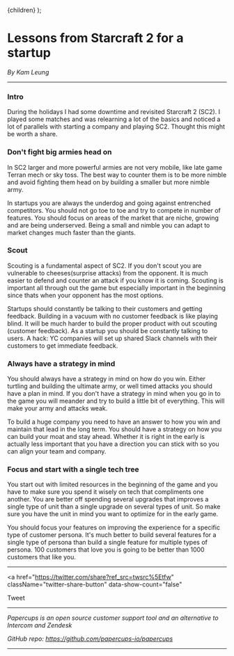 
  <Layout title="Lessons from SC2 for a startup">{children}</Layout>
);

# Lessons from Starcraft 2 for a startup

_By Kam Leung_

---

### Intro

During the holidays I had some downtime and revisited Starcraft 2 (SC2). I played some matches and was relearning a lot of the basics and noticed a lot of parallels with starting a company and playing SC2. Thought this might be worth a share.

### Don't fight big armies head on

In SC2 larger and more powerful armies are not very mobile, like late game Terran mech or sky toss. The best way to counter them is to be more nimble and avoid fighting them head on by building a smaller but more nimble army.

In startups you are always the underdog and going against entrenched competitors. You should not go toe to toe and try to compete in number of features. You should focus on areas of the market that are niche, growing and are being underserved. Being a small and nimble you can adapt to market changes much faster than the giants.

### Scout

Scouting is a fundamental aspect of SC2. If you don't scout you are vulnerable to cheeses(surprise attacks) from the opponent. It is much easier to defend and counter an attack if you know it is coming. Scouting is important all through out the game but especially important in the beginning since thats when your opponent has the most options.

Startups should constantly be talking to their customers and getting feedback. Building in a vacuum with no customer feedback is like playing blind. It will be much harder to build the proper product with out scouting (customer feedback). As a startup you should be constantly talking to users. A hack: YC companies will set up shared Slack channels with their customers to get immediate feedback.

### Always have a strategy in mind

You should always have a strategy in mind on how do you win. Either turtling and building the ultimate army, or well timed attacks you should have a plan in mind. If you don't have a strategy in mind when you go in to the game you will meander and try to build a little bit of everything. This will make your army and attacks weak.

To build a huge company you need to have an answer to how you win and maintain that lead in the long term. You should have a strategy on how you can build your moat and stay ahead. Whether it is right in the early is actually less important that you have a direction you can stick with so you can align your team and company.

### Focus and start with a single tech tree

You start out with limited resources in the beginning of the game and you have to make sure you spend it wisely on tech that compliments one another. You are better off spending several upgrades that improves a single type of unit than a single upgrade on several types of unit. So make sure you have the unit in mind you want to optimize for in the early game.

You should focus your features on improving the experience for a specific type of customer persona. It's much better to build several features for a single type of persona than build a single feature for multiple types of persona. 100 customers that love you is going to be better than 1000 customers that like you.

---

<a
  href="https://twitter.com/share?ref_src=twsrc%5Etfw"
  className="twitter-share-button"
  data-show-count="false"
>
  Tweet
</a>

---

_Papercups is an open source customer support tool and an alternative to Intercom and Zendesk_

_GitHub repo: https://github.com/papercups-io/papercups_

---
